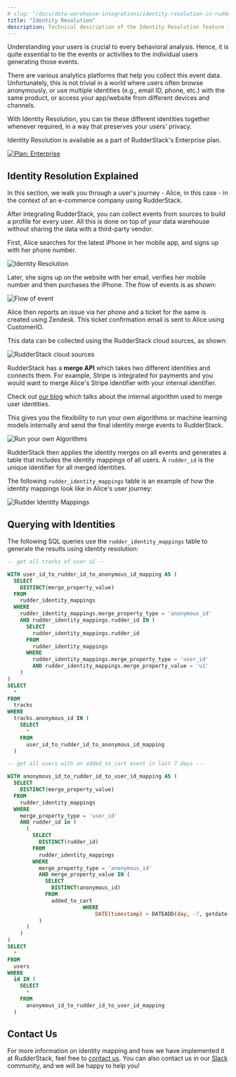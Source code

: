 ```yaml
---
# slug: "/docs/data-warehouse-integrations/identity-resolution-in-rudderstack"
title: "Identity Resolution"
description: Technical description of the Identity Resolution feature in RudderStack
---
```


Understanding your users is crucial to every behavioral analysis. Hence, it is quite essential to tie the events or activities to the individual users generating those events.

There are various analytics platforms that help you collect this event data. Unfortunately, this is not trivial in a world where users often browse anonymously, or use multiple identities \(e.g., email ID, phone, etc.\) with the same product, or access your app/website from different devices and channels.

With Identity Resolution, you can tie these different identities together whenever required, in a way that preserves your users' privacy.

<div class="infoBlock">

Identity Resolution is available as a part of RudderStack's Enterprise plan.

</div>

[![Plan: Enterprise](https://img.shields.io/static/v1?label=PLAN&message=ENTERPRISE&color=blueviolet&style=for-the-badge)](https://rudderstack.com/enterprise-quote)

## Identity Resolution Explained

In this section, we walk you through a user's journey - Alice, in this case - in the context of an e-commerce company using RudderStack.

After integrating RudderStack, you can collect events from sources to build a profile for every user. All this is done on top of your data warehouse without sharing the data with a third-party vendor.

First, Alice searches for the latest iPhone in her mobile app, and signs up with her phone number.

<img src="../assets/image (80).png" alt="Identity Resolution" />

Later, she signs up on the website with her email, verifies her mobile number and then purchases the iPhone. The flow of events is as shown:

<img src="../assets/image (93).png" alt="Flow of event" />

Alice then reports an issue via her phone and a ticket for the same is created using Zendesk. This ticket confirmation email is sent to Alice using CustomerIO.

This data can be collected using the RudderStack cloud sources, as shown:

<img src="../assets/image (12).png" alt="RudderStack cloud sources" />

RudderStack has a **merge API** which takes two different identities and connects them. For example, Stripe is integrated for payments and you would want to merge Alice's Stripe identifier with your internal identifier.

<div class="successBlock">

  Check out <a href="https://rudderstack.com/blog/identity-graph-and-identity-resolution-in-sql/">our blog</a> which talks about the internal algorithm used to merge user identities.
</div>

This gives you the flexibility to run your own algorithms or machine learning models internally and send the final identity merge events to RudderStack.

<img src="../assets/image (87).png" alt="Run your own Algorithms" />

RudderStack then applies the identity merges on all events and generates a table that includes the identity mappings of all users. A `rudder_id` is the unique identifier for all merged identities.

The following `rudder_identity_mappings` table is an example of how the identity mappings look like in Alice's user journey:

<img src="../assets/image (64).png" alt="Rudder Identity Mappings" />

## Querying with Identities

The following SQL queries use the `rudder_identity_mappings` table to generate the results using identity resolution:

```sql
-- get all tracks of user u1 --

WITH user_id_to_rudder_id_to_anonymous_id_mapping AS (
  SELECT
    DISTINCT(merge_property_value)
  FROM
    rudder_identity_mappings
  WHERE
    rudder_identity_mappings.merge_property_type = 'anonymous_id'
    AND rudder_identity_mappings.rudder_id IN (
      SELECT
        rudder_identity_mappings.rudder_id
      FROM
        rudder_identity_mappings
      WHERE
        rudder_identity_mappings.merge_property_type = 'user_id'
        AND rudder_identity_mappings.merge_property_value = 'u1'
    )
)
SELECT
  *
FROM
  tracks
WHERE
  tracks.anonymous_id IN (
    SELECT
      *
    FROM
      user_id_to_rudder_id_to_anonymous_id_mapping
  )

-- get all users with an added_to_cart event in last 7 days ---

WITH anonymous_id_to_rudder_id_to_user_id_mapping AS (
  SELECT
    DISTINCT(merge_property_value)
  FROM
    rudder_identity_mappings
  WHERE
    merge_property_type = 'user_id'
    AND rudder_id in (
      (
        SELECT
          DISTINCT(rudder_id)
        FROM
          rudder_identity_mappings
        WHERE
          merge_property_type = 'anonymous_id'
          AND merge_property_value IN (
            SELECT
              DISTINCT(anonymous_id)
            FROM
              added_to_cart
						WHERE
							DATE(timestamp) > DATEADD(day, -7, getdate())
          )
      )
    )
)
SELECT
  *
FROM
  users
WHERE
  id IN (
    SELECT
      *
    FROM
      anonymous_id_to_rudder_id_to_user_id_mapping
  )
```

## Contact Us

For more information on identity mapping and how we have implemented it at RudderStack, feel free to [contact us](mailto:%20docs@rudderstack.com). You can also contact us in our [Slack](https://rudderstack.com/join-rudderstack-slack-community) community, and we will be happy to help you!
